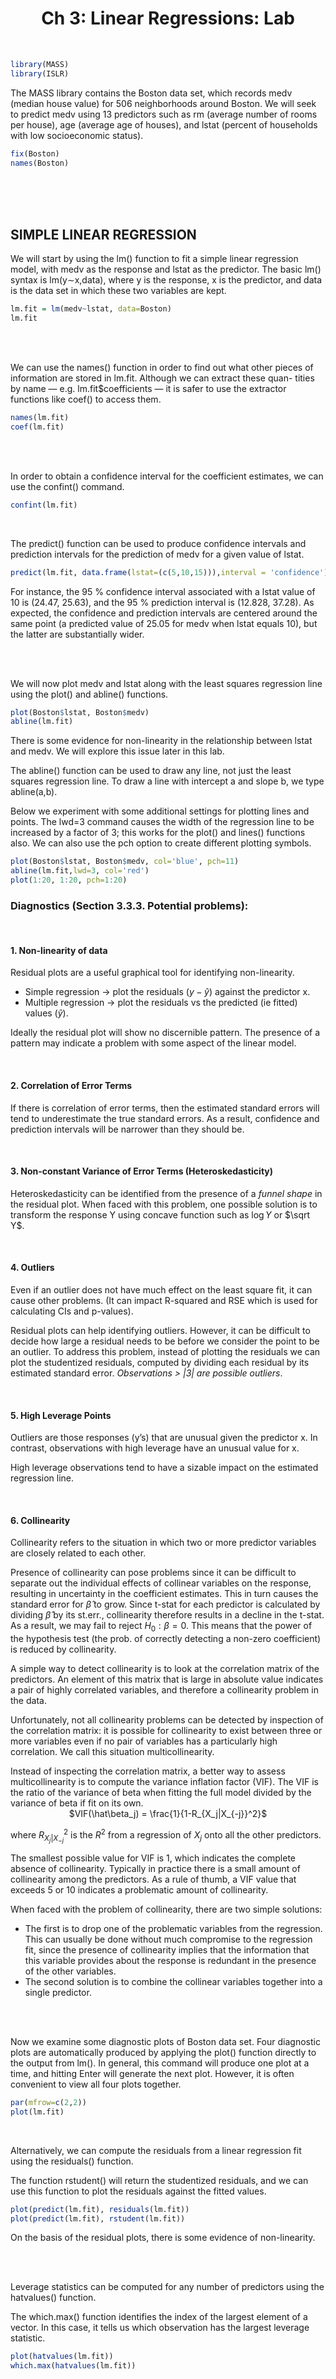 
<center> 
# Ch 3: Linear Regressions: Lab 
</center>

<br>

```r
library(MASS)
library(ISLR)
```


The MASS library contains the Boston data set, which records medv (median house value) for 506 neighborhoods around Boston. We will seek to predict medv using 13 predictors such as rm (average number of rooms per house), age (average age of houses), and lstat (percent of households with low socioeconomic status).

```r
fix(Boston)
names(Boston)
```


<br><br><br>

## SIMPLE LINEAR REGRESSION

We will start by using the lm() function to fit a simple linear regression model, with medv as the response and lstat as the predictor. The basic lm() syntax is lm(y∼x,data), where y is the response, x is the predictor, and data is the data set in which these two variables are kept.

```r
lm.fit = lm(medv~lstat, data=Boston)
lm.fit
```

<br><br>

We can use the names() function in order to find out what other pieces of information are stored in lm.fit. Although we can extract these quan- tities by name — e.g. lm.fit$coefficients — it is safer to use the extractor functions like coef() to access them.

```r
names(lm.fit)
coef(lm.fit)
```

<br><br>

In order to obtain a confidence interval for the coefficient estimates, we can use the confint() command.

```r
confint(lm.fit)
```

<br>

The predict() function can be used to produce confidence intervals and prediction intervals for the prediction of medv for a given value of lstat.

```r
predict(lm.fit, data.frame(lstat=(c(5,10,15))),interval = 'confidence')
```

For instance, the 95 % confidence interval associated with a lstat value of 10 is (24.47, 25.63), and the 95 % prediction interval is (12.828, 37.28). As expected, the confidence and prediction intervals are centered around the same point (a predicted value of 25.05 for medv when lstat equals 10), but the latter are substantially wider.

<br><br>

We will now plot medv and lstat along with the least squares regression line using the plot() and abline() functions.

```r
plot(Boston$lstat, Boston$medv)
abline(lm.fit)
```

There is some evidence for non-linearity in the relationship between lstat and medv. We will explore this issue later in this lab.

The abline() function can be used to draw any line, not just the least squares regression line. To draw a line with intercept a and slope b, we type abline(a,b). 

Below we experiment with some additional settings for plotting lines and points. The lwd=3 command causes the width of the regression line to be increased by a factor of 3; this works for the plot() and lines() functions also. We can also use the pch option to create different plotting symbols.

```r
plot(Boston$lstat, Boston$medv, col='blue', pch=11)
abline(lm.fit,lwd=3, col='red')
plot(1:20, 1:20, pch=1:20)
```



### Diagnostics (Section 3.3.3. Potential problems):

<br>

#### 1. Non-linearity of data 
Residual plots are a useful graphical tool for identifying non-linearity.

  + Simple regression -> plot the residuals ($y - \hat y$) against the predictor x.
  + Multiple regression -> plot the residuals vs the predicted (ie fitted) values ($\hat y$).

Ideally the residual plot will show no discernible pattern. The presence of a pattern may indicate a problem with some aspect of the linear model. 

<br>

#### 2. Correlation of Error Terms
If there is correlation of error terms, then the estimated standard errors will tend to underestimate the true standard errors. As a result, confidence and prediction intervals will be narrower than they should be.

<br>

#### 3. Non-constant Variance of Error Terms (Heteroskedasticity)
Heteroskedasticity can be identified from the presence of a *funnel shape* in the residual plot. When faced with this problem, one possible solution is to transform the response Y using concave function such as $\log Y$ or $\sqrt Y$.

<br>

#### 4. Outliers
Even if an outlier does not have much effect on the least square fit, it can cause other problems. (It can impact R-squared and RSE which is used for calculating CIs and p-values).

Residual plots can help identifying outliers. However, it can be difficult to decide how large a residual needs to be before we consider the point to be an outlier. To address this problem, instead of plotting the residuals we can plot the studentized residuals, computed by dividing each residual by its estimated standard error. *Observations > |3| are possible outliers*.

<br>

#### 5. High Leverage Points
Outliers are those responses (y's) that are unusual given the predictor x. In contrast, observations with high leverage have an unusual value for x. 

High leverage observations tend to have a sizable impact on the estimated regression line.

<br>

#### 6. Collinearity
Collinearity refers to the situation in which two or more predictor variables are closely related to each other. 

Presence of collinearity can pose problems since it can be difficult to separate out the individual effects of collinear variables on the response, resulting in uncertainty in the coefficient estimates. This in turn causes the standard error for $\hat\beta$ to grow. Since t-stat for each predictor is calculated by dividing $\hat\beta$ by its st.err., collinearity therefore results in a decline in the t-stat. As a result, we may fail to reject $H_0 : \beta = 0$. This means that the power of the hypothesis test (the prob. of correctly detecting a non-zero coefficient) is reduced by collinearity.

A simple way to detect collinearity is to look at the correlation matrix of the predictors. An element of this matrix that is large in absolute value indicates a pair of highly correlated variables, and therefore a collinearity problem in the data. 

Unfortunately, not all collinearity problems can be detected by inspection of the correlation matrix: it is possible for collinearity to exist between three or more variables even if no pair of variables has a particularly high correlation. We call this situation multicollinearity. 

Instead of inspecting the correlation matrix, a better way to assess multicollinearity is to compute the variance inflation factor (VIF). The VIF is the ratio of the variance of beta when fitting the full model divided by the variance of beta if fit on its own. 
<center>
$VIF(\hat\beta_j) = \frac{1}{1-R_{X_j|X_{-j}}^2}$
</center>
where $R_{X_j|X_{-j}}^2$ is the $R^2$ from a regression of $X_j$ onto all the other predictors.

The smallest possible value for VIF is 1, which indicates the complete absence of collinearity. Typically in practice there is a small amount of collinearity among the predictors. As a rule of thumb, a VIF value that exceeds 5 or 10 indicates a problematic amount of collinearity.

When faced with the problem of collinearity, there are two simple solutions:

   + The first is to drop one of the problematic variables from the regression. This can usually be done without much compromise to the regression fit, since the presence of collinearity implies that the information that this variable provides about the response is redundant in the presence of the other variables.
   + The second solution is to combine the collinear variables together into a single predictor.

<br><br>

Now we examine some diagnostic plots of Boston data set. Four diagnostic plots are automatically produced by applying the plot() function directly to the output from lm(). In general, this command will produce one plot at a time, and hitting Enter will generate the next plot. However, it is often convenient to view all four plots together.

```r
par(mfrow=c(2,2))
plot(lm.fit)
```

<br>

Alternatively, we can compute the residuals from a linear regression fit using the residuals() function.

The function rstudent() will return the studentized residuals, and we can use this function to plot the residuals against the fitted values.

```r
plot(predict(lm.fit), residuals(lm.fit))
plot(predict(lm.fit), rstudent(lm.fit))
```

On the basis of the residual plots, there is some evidence of non-linearity.

<br><br>

Leverage statistics can be computed for any number of predictors using the hatvalues() function.

The which.max() function identifies the index of the largest element of a vector. In this case, it tells us which observation has the largest leverage statistic.
```r
plot(hatvalues(lm.fit))
which.max(hatvalues(lm.fit))
```

<br><br><br><br><br><br>

## MULTIPLE LINEAR REGRESSION

<br>

In order to fit a multiple linear regression model using least squares, we again use the lm() function. The syntax lm(y∼x1+x2+x3) is used to fit a model with three predictors, x1, x2, and x3. The summary() function now outputs the regression coefficients for all the predictors.

```r
lm.fit = lm(Boston$medv ~ Boston$lstat + Boston$age, data = Boston)
summary(lm.fit)
```

<br>

The Boston data set contains 13 variables, and so it would be cumbersome to have to type all of these in order to perform a regression using all of the predictors. Instead, we can use the following short-hand:

```r
lm.fit = lm(medv ~ . , data = Boston)
summary(lm.fit)
```

<br>

We can access the individual components of a summary object by name (type ?summary.lm to see what is available)

```r
?summary.lm
summary(lm.fit)$adj.r.squared
summary(lm.fit)$sigma
summary(lm.fit)$fstatistic
```

<br><br>

The vif() function, part of the car package, can be used to compute variance inflation factors. (As discussed above, this is one of the diagnostic tools. This one is to test for multicollinearity. If VIF > 5 or 10 then problematic amount of multicollinearity is present.) 

The car package is not part of the base R installation so it must be downloaded the first time you use it via the install.packages option in R.

*Note: I was getting an error in installing the package, which was resolved after I closed the .Rmd file and restarted the RStudio. You can then either type install.packages('car') in the console or go to Tools->Install Packages...*

*Note II:  After the restart, when I tried to run the vif() function I would get the following error: Error: object of type 'closure' is not subsettable. It turns out, obviously I forgot to load up the Boston data set after the restart. So do a Run All before running the vif() function!* :) 

```r
library(car)
vif(lm.fit)
```

<br>

Most VIFs are low to moderate for this data.

<br><br>

What if we would like to perform a regression using all of the variables but one? For example, in the above regression output, age has a high p-value. So we may wish to run a regression excluding this predictor. The following syntax results in a regression using all predictors except age.

```r
lm.fit1 <- lm(medv ~ . , -age, data = Boston)
summary(lm.fit1)
```

<br>

Alternatively, the update() function can be used.

```r
lm.fit1 <- update(lm.fit, ~.-age)
summary(lm.fit1)
```



<br><br><br><br><br><br>

## INTERACTION TERMS

<br>

It is easy to include interaction terms in a linear model using the lm() function. The syntax lstat:black tells R to include an interaction term between lstat and black. The syntax lstat*age simultaneously includes lstat, age, and the interaction term lstat×age as predictors; it is a shorthand for lstat+age+lstat:age.

```r
summary(lm(medv ~ lstat * age, data = Boston))
```



<br><br><br><br><br><br>

## NON-LINEAR TRANSFORMATIONS OF PREDICTORS

<br>

The lm() function can also accommodate non-linear transformations of the predictors. For instance, given a predictor X, we can create a predictor X2 using I(X^2). The function I() is needed since the ^ has a special meaning in a formula; wrapping as we do allows the standard usage in R, which is I() to raise X to the power 2. We now perform a regression of medv onto lstat and lstat2.

```r
lm.fit2 <- lm(medv ~ lstat + I(lstat^2), data = Boston)
summary(lm.fit2)
```

<br>

The near-zero p-value associated with the quadratic term suggests that it leads to an improved model. We use the anova() function to further quantify the extent to which the quadratic fit is superior to the linear fit.

```r
lm.fit <- lm(medv ~ lstat, data = Boston)
anova(lm.fit, lm.fit2)
```

<br>

Here Model 1 represents the linear submodel containing only one predictor,lstat, while Model 2 corresponds to the larger quadratic model that has two predictors, lstat and lstat2. The anova() function performs a hypothesis test comparing the two models. 

The null hypothesis is that the two models fit the data equally well, and the alternative hypothesis is that the full model is superior. 

Here the F-statistic is 135 and the associated p-value is virtually zero. This provides very clear evidence that the model containing the predictors lstat and lstat2 is far superior to the model that only contains the predictor lstat. 

This is not surprising, since earlier we saw evidence for non-linearity in the relationship between medv and lstat.

If we type:

```r
par(mfrow=c(2,2))
plot(lm.fit2)
```

<br>

then we see that when the lstat2 term is included in the model, there is little discernible pattern in the residuals.

<br><br>

In order to create a cubic fit, we can include a predictor of the form I(X^3). However, this approach can start to get cumbersome for higher-order polynomials. A better approach involves using the poly() function to create the polynomial within lm(). For example, the following command produces a fifth-order polynomial fit:

```r
lm.fit5 <- lm(medv ~ poly(lstat, 5), data = Boston)
summary(lm.fit5)
```

<br><br>

This suggests that including additional polynomial terms, up to fifth order, leads to an improvement in the model fit! However, further investigation of the data reveals that no polynomial terms beyond fifth order have significant p-values in a regression fit.

Of course, we are in no way restricted to using polynomial transformations of the predictors. Here we try a log transformation.

```r
summary(lm(medv~log(rm), data = Boston))
```



<br><br><br><br><br><br>

## QUALITATIVE PREDICTORS

<br>

We will now examine the Carseats data, which is part of the ISLR library. We will attempt to predict Sales (child car seat sales) in 400 locations based on a number of predictors.

```r
fix(Carseats)
names(Carseats)
```

<br>

The Carseats data includes qualitative predictors such as Shelveloc, an indicator of the quality of the shelving location — that is, the space within a store in which the car seat is displayed — at each location. The predictor Shelveloc takes on three possible values, Bad, Medium, and Good.

Given a qualitative variable such as Shelveloc, R generates dummy variables automatically. Below we fit a multiple regression model that includes some interaction terms.

```r
lm.fit <- lm(Sales ~ . + Income:Advertising + Price:Age, data = Carseats)
summary(lm.fit)
```

<br>

The contrasts() function returns the coding that R uses for the dummy variables.

```r
contrasts(Carseats$ShelveLoc)
```

Use ?contrasts to learn about other contrasts, and how to set them.

```r
?contrasts
```

<br>

R has created a ShelveLocGood dummy variable that takes on a value of 1 if the shelving location is good, and 0 otherwise. 

It has also created a ShelveLocMedium dummy variable that equals 1 if the shelving location is medium, and 0 otherwise. 

A bad shelving location corresponds to a zero for each of the two dummy variables. 

The fact that the coefficient for ShelveLocGood in the regression output is positive indicates that a good shelving location is associated with high sales (relative to a bad location). 

And ShelveLocMedium has a smaller positive coefficient, indicating that a medium shelving location leads to higher sales than a bad shelving location but lower sales than a good shelving location.



<br><br><br><br><br><br>

## WRITING FUNCTIONS

<br>

As we have seen, R comes with many useful functions, and still more functions are available by way of R libraries. However, we will often be interested in performing an operation for which no function is available. In this setting, we may want to write our own function. 

For instance, below we provide a simple function that reads in the ISLR and MASS libraries, called LoadLibraries(). Before we have created the function, R returns an error if we try to call it.

```r
#Loadlibraries()
```

<br>

We now create the function. Note that the + symbols are printed by R and should not be typed in. The { symbol informs R that multiple commands are about to be input. Hitting Enter after typing { will cause R to print the + symbol. We can then input as many commands as we wish, hitting Enter after each one. Finally the } symbol informs R that no further commands will be entered.

```r
Loadlibraries <- function(){
  library(ISLR)
  library(MASS)
  print('The libraries have been loaded.')
}
```

<br>

Now if we type in LoadLibraries, R will tell us what is in the function.

```r
Loadlibraries
```

<br>

If we call the function, the libraries are loaded in and the print statement is output.

*Note: you may get the following error: "invalid argument to unary operator". If you do, it is because of the + symbol in defining the function. You are not supposed to type it yourself. In fact, depending on the version you use, it may not even be there when you hit Enter. So remove the + if you typed it in, and if you came across this error.*

```r
Loadlibraries()
```

<br>

Note that we already used this function creation in Chapter 2 exercises, question 10(b).